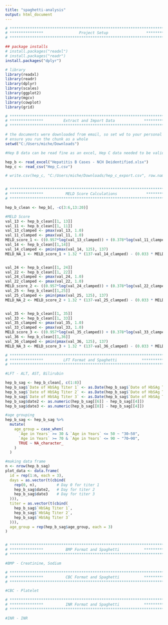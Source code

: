 ```yaml
---
title: "spaghetti-analysis"
output: html_document
---
```

```r
# **************************************************************************** #
# ***************                Project Setup                 *************** # 
# **************************************************************************** #

## package installs
# install.packages("readxl")
# install.packages("readr")
install.packages("dplyr")

# library
library(readxl)
library(readr)
library(dplyr)
library(scales)
library(ggplot2)
library(mgcv)
library(cowplot)
library(grid)

```


```r
# **************************************************************************** #
# ***************         Extract and Import Data             **************** #                  
# **************************************************************************** #

# the documents were downloaded from email, so set wd to your personal Downloads folder
# ensure you run the chunk as a whole
setwd("C:/Users/miche/Downloads")

#Hep B data can be read fine as an excel, Hep C data needed to be validated first: uploaded into Google Drive, then exported as .csv

hep_b <- read_excel("Hepatitis B Cases - NCH Deidentified.xlsx")
hep_c <- read_csv("Hep_C.csv")

# write.csv(hep_c, "C:/Users/miche/Downloads/hep_c_export.csv", row.names = FALSE)



```

```r
# **************************************************************************** #
# ***************          MELD Score Calculations             **************** #                  
# **************************************************************************** #

hep_b_clean <- hep_b[, -c(3:6,13:20)]

#MELD Score
val_13 <- hep_b_clean[[1, 13]]
val_11 <- hep_b_clean[[1, 11]]
val_13_clamped <- pmax(val_13, 1.0)
val_11_clamped <- pmax(val_11, 1.0)
MELD_score_1 <- ((0.957*log(val_13_clamped)) + (0.378*log(val_11_clamped)) + (1.12*log(hep_b_clean[1,18]) + 0.643)) * 10
val_14 <- hep_b_clean[[1,14]]
val_14_clamped <- pmin(pmax(val_14, 125), 137)
MELD_NA_1 <- MELD_score_1 + 1.32 * (137-val_14_clamped) - (0.033 * MELD_score_1 * (137-val_14_clamped))


val_24 <- hep_b_clean[[1, 24]]
val_22 <- hep_b_clean[[1, 22]]
val_24_clamped <- pmax(val_24, 1.0)
val_22_clamped <- pmax(val_22, 1.0)
MELD_score_2 <- ((0.957*log(val_24_clamped)) + (0.378*log(val_22_clamped)) + (1.12*log(hep_b_clean[1,18]) + 0.643)) * 10
val_25 <- hep_b_clean[[1,25]]
val_25_clamped <- pmin(pmax(val_25, 125), 137)
MELD_NA_2 <- MELD_score_2 + 1.32 * (137-val_25_clamped) - (0.033 * MELD_score_2 * (137-val_25_clamped))


val_35 <- hep_b_clean[[1, 35]]
val_33 <- hep_b_clean[[1, 33]]
val_35_clamped <- pmax(val_35, 1.0)
val_33_clamped <- pmax(val_33, 1.0)
MELD_score_3 <- ((0.957*log(val_35_clamped)) + (0.378*log(val_33_clamped)) + (1.12*log(hep_b_clean[1,40]) + 0.643)) * 10
val_36 <- hep_b_clean[[1,36]]
val_36_clamped <- pmin(pmax(val_36, 125), 137)
MELD_NA_3 <- MELD_score_3 + 1.32 * (137-val_36_clamped) - (0.033 * MELD_score_3 * (137-val_36_clamped))

```

```r
# **************************************************************************** #
# ***************         LFT Format and Spaghetti           **************** #                  
# **************************************************************************** #

#LFT - ALT, AST, Bilirubin

hep_b_sag <- hep_b_clean[, c(1:8)]
hep_b_sag$`Date of HbSAg Titer 1` <- as.Date(hep_b_sag$`Date of HbSAg Titer 1`, format = "%Y-%m-%d")
hep_b_sag$`Date of HbSAg Titer 2` <- as.Date(hep_b_sag$`Date of HbSAg Titer 2`, format = "%Y-%m-%d")
hep_b_sag$`Date of HbSAg Titer 3` <- as.Date(hep_b_sag$`Date of HbSAg Titer 3`, format = "%Y-%m-%d")
hep_b_sag$date2 <- as.numeric(hep_b_sag[[6]] - hep_b_sag[[4]])
hep_b_sag$date3 <- as.numeric(hep_b_sag[[8]] - hep_b_sag[[4]])

#age grouping
hep_b_sag <- hep_b_sag %>%
  mutate(
    age_group = case_when(
      `Age in Years` >= 30 & `Age in Years` <= 50 ~ "30–50",
      `Age in Years` >= 70 & `Age in Years` <= 90 ~ "70–90",
      TRUE ~ NA_character_
    )
  )

#making data frame
n <- nrow(hep_b_sag)
plot_data <- data.frame(
  id = rep(1:n, each = 3),
  days = as.vector(t(cbind(
    rep(0, n),         # Day 0 for titer 1
    hep_b_sag$date2,   # Day for titer 2
    hep_b_sag$date3    # Day for titer 3
  ))),
  titer = as.vector(t(cbind(
    hep_b_sag$`HbSAg Titer 1`,
    hep_b_sag$`HbSAg Titer 2`,
    hep_b_sag$`HbSAg Titer 3`
  ))),
  age_group = rep(hep_b_sag$age_group, each = 3)
)



```


```r
# **************************************************************************** #
# ***************          BMP Format and Spaghetti           **************** #                  
# **************************************************************************** #

#BMP - Creatinine, Sodium


```

```r
# **************************************************************************** #
# ***************          CBC Format and Spaghetti           **************** #                  
# **************************************************************************** #

#CBC - Platelet


```

```r
# **************************************************************************** #
# ***************          INR Format and Spaghetti           **************** #                  
# **************************************************************************** #

#INR - INR



```
